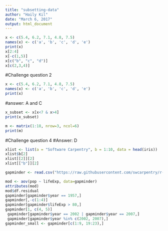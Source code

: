 ```yaml
---
title: "subsetting-data"
author: "Haily Kil"
date: "March 6, 2017"
output: html_document
---
```


```r
x <- c(5.4, 6.2, 7.1, 4.8, 7.5)
names(x) <- c('a', 'b', 'c', 'd', 'e')
print(x)
x[2:4]
x[-c(1,5)]
x[c("b", "c", "d")]
x[c(2,3,4)]
```


#Challenge question 2
```r
x <- c(5.4, 6.2, 7.1, 4.8, 7.5)
names(x) <- c('a', 'b', 'c', 'd', 'e')
print(x)
```
#answer: A and C

```r
x_subset <- x[x<7 & x>4]
print(x_subset)
```


```r
m <- matrix(1:18, nrow=3, ncol=6)
print(m)
```
#Challenge question 4
#Answer: D

```r
xlist <- list(a = "Software Carpentry", b = 1:10, data = head(iris))
xlist$b[2]
xlist[[2]][2]
xlist[["b"]][2]
```


```r
gapminder <- read.csv("https://raw.githubusercontent.com/swcarpentry/r-novice-gapminder/gh-pages/_episodes_rmd/data/gapminder-FiveYearData.csv")

mod <- aov(pop ~ lifeExp, data=gapminder)
attributes(mod)
mod$df.residual
gapminder[gapminder$year == 1957,]
gapminder[,-c(1:4)]
gapminder[gapminder$lifeExp > 80,]
gapminder[1, c(4, 5)]
 gapminder[gapminder$year == 2002 | gapminder$year == 2007,]
 gapminder[gapminder$year %in% c(2002, 2007),]
gapminder_small <- gapminder[c(1:9, 19:23),]
```